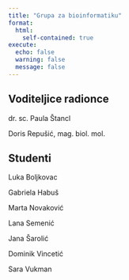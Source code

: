 ---
title: "Grupa za bioinformatiku"
format: 
  html:
    self-contained: true
execute:
  echo: false
  warning: false
  message: false
---

## Voditeljice radionce

dr. sc. Paula Štancl

Doris Repušić, mag. biol. mol.

## Studenti

Luka Boljkovac

Gabriela Habuš

Marta Novaković

Lana Semenić

Jana Šarolić

Dominik Vincetić

Sara Vukman
